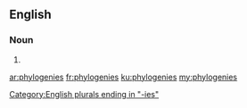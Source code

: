 ==English==

===Noun===
{{head|en}}

# {{plural of|phylogeny}}

[[Category:English plurals ending in "-ies"]]

[[ar:phylogenies]]
[[fr:phylogenies]]
[[ku:phylogenies]]
[[my:phylogenies]]